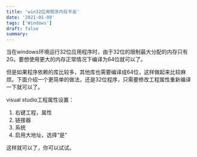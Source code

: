 ```yaml
---
title: 'win32应用程序内存不足'
date: '2021-01-08'
tags: ['Windows']
draft: false
summary: 
---
```


当在windows环境运行32位应用程序时，由于32位的限制最大分配的内存只有2G。要想使用更大的内存正常情况下编译为64位就可以了。

但是如果程序依赖的库比较多，其他库也需要编译成64位，这样做起来比较麻烦。下面介绍一个更简单的做法，还是32位程序，只需要修改工程属性重新编译一下就可以了。

visual studio工程属性设置：

1. 右键工程，属性
2. 链接器
3. 系统
4. 启用大地址，选择“是”

这样就可以了，你可以试试。